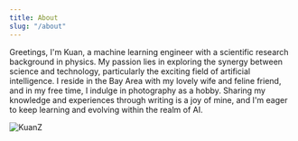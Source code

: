 ```yaml
---
title: About
slug: "/about"
---
```

Greetings, I'm Kuan, a machine learning engineer with a scientific research background in physics. 
My passion lies in exploring the synergy between science and technology, particularly the exciting field of 
artificial intelligence. I reside in the Bay Area with my lovely wife and feline friend, and in my free time, 
I indulge in photography as a hobby. Sharing my knowledge and experiences through writing is a joy of mine, 
and I'm eager to keep learning and evolving within the realm of AI. 

![KuanZ](./portrait.jpeg) 






